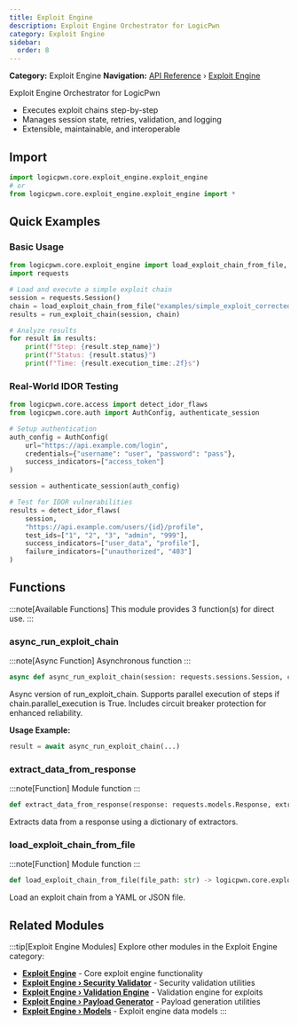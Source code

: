 ```yaml
---
title: Exploit Engine
description: Exploit Engine Orchestrator for LogicPwn
category: Exploit Engine
sidebar:
  order: 8
---
```



**Category:** Exploit Engine
**Navigation:** [API Reference](../) › [Exploit Engine](../exploit-engine)

Exploit Engine Orchestrator for LogicPwn
- Executes exploit chains step-by-step
- Manages session state, retries, validation, and logging
- Extensible, maintainable, and interoperable

## Import

```python
import logicpwn.core.exploit_engine.exploit_engine
# or
from logicpwn.core.exploit_engine.exploit_engine import *
```


## Quick Examples

### Basic Usage

```python
from logicpwn.core.exploit_engine import load_exploit_chain_from_file, run_exploit_chain
import requests

# Load and execute a simple exploit chain
session = requests.Session()
chain = load_exploit_chain_from_file("examples/simple_exploit_corrected.yaml")
results = run_exploit_chain(session, chain)

# Analyze results
for result in results:
    print(f"Step: {result.step_name}")
    print(f"Status: {result.status}")
    print(f"Time: {result.execution_time:.2f}s")
```

### Real-World IDOR Testing

```python
from logicpwn.core.access import detect_idor_flaws
from logicpwn.core.auth import AuthConfig, authenticate_session

# Setup authentication
auth_config = AuthConfig(
    url="https://api.example.com/login",
    credentials={"username": "user", "password": "pass"},
    success_indicators=["access_token"]
)

session = authenticate_session(auth_config)

# Test for IDOR vulnerabilities
results = detect_idor_flaws(
    session,
    "https://api.example.com/users/{id}/profile",
    test_ids=["1", "2", "3", "admin", "999"],
    success_indicators=["user_data", "profile"],
    failure_indicators=["unauthorized", "403"]
)
```


## Functions

:::note[Available Functions]
This module provides 3 function(s) for direct use.
:::

### async_run_exploit_chain

:::note[Async Function]
Asynchronous function
:::

```python
async def async_run_exploit_chain(session: requests.sessions.Session, chain: logicpwn.core.exploit_engine.models.ExploitChain, config: Optional[dict[str, Any]] = None) -> Any
```

Async version of run_exploit_chain. Supports parallel execution of steps if chain.parallel_execution is True.
Includes circuit breaker protection for enhanced reliability.

**Usage Example:**
```python
result = await async_run_exploit_chain(...)
```

### extract_data_from_response

:::note[Function]
Module function
:::

```python
def extract_data_from_response(response: requests.models.Response, extractors: dict[str, typing.Any]) -> dict[str, typing.Any]
```

Extracts data from a response using a dictionary of extractors.

### load_exploit_chain_from_file

:::note[Function]
Module function
:::

```python
def load_exploit_chain_from_file(file_path: str) -> logicpwn.core.exploit_engine.models.ExploitChain
```

Load an exploit chain from a YAML or JSON file.


## Related Modules

:::tip[Exploit Engine Modules]
Explore other modules in the Exploit Engine category:

- **[Exploit Engine](../exploit-engine)** - Core exploit engine functionality
- **[Exploit Engine › Security Validator](../exploit-engine/security-validator)** - Security validation utilities
- **[Exploit Engine › Validation Engine](../exploit-engine/validation-engine)** - Validation engine for exploits
- **[Exploit Engine › Payload Generator](../exploit-engine/payload-generator)** - Payload generation utilities
- **[Exploit Engine › Models](../exploit-engine/models)** - Exploit engine data models
:::
